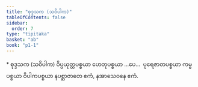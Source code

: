 ```yaml
---
title: "စုဒ္ဒသက (သဝိပါက)"
tableOfContents: false
sidebar:
  order: 7
type: "tipitaka"
basket: "ab"
book: "p1-1"
---
```



<DynamicBreadcrumb />

<Paragraph type="center" book="p1-1">
* စုဒ္ဒသက (သဝိပါက)
</Paragraph>

<Paragraph number="343" book="p1-1">
ဝိပ္ပယုတ္တပစ္စယာ ဟေတုပစ္စယာ …ပေ…  ပုရေဇာတပစ္စယာ ကမ္မပစ္စယာ ဝိပါကပစ္စယာ နပစ္ဆာဇာတေ ဧကံ, နအာသေဝနေ ဧကံ.
</Paragraph>
